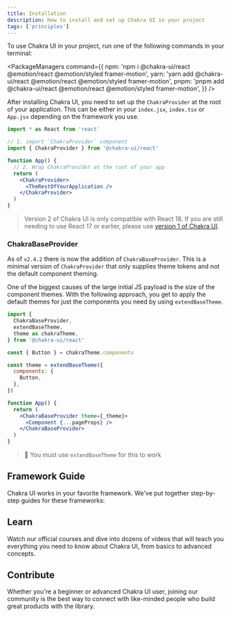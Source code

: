 ```yaml
---
title: Installation
description: How to install and set up Chakra UI in your project
tags: ['principles']
---
```


To use Chakra UI in your project, run one of the following commands in your
terminal:

<PackageManagers
  command={{
    npm: 'npm i @chakra-ui/react @emotion/react @emotion/styled framer-motion',
    yarn: 'yarn add @chakra-ui/react @emotion/react @emotion/styled framer-motion',
    pnpm: 'pnpm add @chakra-ui/react @emotion/react @emotion/styled framer-motion',
  }}
/>

After installing Chakra UI, you need to set up the `ChakraProvider` at the root
of your application. This can be either in your `index.jsx`, `index.tsx` or
`App.jsx` depending on the framework you use.

```jsx live=false
import * as React from 'react'

// 1. import `ChakraProvider` component
import { ChakraProvider } from '@chakra-ui/react'

function App() {
  // 2. Wrap ChakraProvider at the root of your app
  return (
    <ChakraProvider>
      <TheRestOfYourApplication />
    </ChakraProvider>
  )
}
```

> Version 2 of Chakra UI is only compatible with React 18. If you are still
> needing to use React 17 or earlier, please use
> [version 1 of Chakra UI](https://v1.chakra-ui.com/guides/first-steps).

### ChakraBaseProvider

As of `v2.4.2` there is now the addition of `ChakraBaseProvider`. This is a
minimal version of `ChakraProvider` that only supplies theme tokens and not the
default component theming.

One of the biggest causes of the large initial JS payload is the size of the
component themes. With the following approach, you get to apply the default
themes for just the components you need by using `extendBaseTheme`.

```jsx live=false
import {
  ChakraBaseProvider,
  extendBaseTheme,
  theme as chakraTheme,
} from '@chakra-ui/react'

const { Button } = chakraTheme.components

const theme = extendBaseTheme({
  components: {
    Button,
  },
})

function App() {
  return (
    <ChakraBaseProvider theme={_theme}>
      <Component {...pageProps} />
    </ChakraBaseProvider>
  )
}
```

> 🚨 You must use `extendBaseTheme` for this to work

## Framework Guide

Chakra UI works in your favorite framework. We've put together step-by-step
guides for these frameworks:

<FrameworkLinks />

## Learn

Watch our official courses and dive into dozens of videos that will teach you
everything you need to know about Chakra UI, from basics to advanced concepts.

<FeaturesCourses />

## Contribute

Whether you're a beginner or advanced Chakra UI user, joining our community is
the best way to connect with like-minded people who build great products with
the library.

<JoinCommunityCards />
